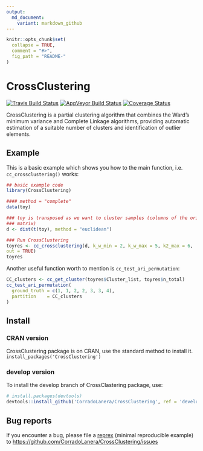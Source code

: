 ```yaml
---
output:
  md_document:
    variant: markdown_github
---
```


<!-- README.md is generated from README.Rmd. Please edit that file -->

```r
knitr::opts_chunk$set(
  collapse = TRUE,
  comment = "#>",
  fig_path = "README-"
)
```

# CrossClustering

[![Travis Build Status](https://travis-ci.org/CorradoLanera/CrossClustering_svg?branch=develop)](https://travis-ci.org/CorradoLanera/CrossClustering)
[![AppVeyor Build Status](https://ci.appveyor.com/api/projects/status/github/CorradoLanera/CrossClustering?branch=develop&svg=true)](https://ci.appveyor.com/project/CorradoLanera/CrossClustering)
<!-- [![CRAN Status Badge](http://www.r-pkg.org/badges/version/CrossClustering)](http://cran.R-project.org/package=CrossClustering) -->
[![Coverage Status](https://codecov.io/gh/CorradoLanera/CrossClustering/branch/develop/graph/badge_svg)](https://codecov.io/gh/CorradoLanera/CrossClustering?branch=develop)

CrossClustering is a partial clustering algorithm that combines the Ward's
minimum variance and Complete Linkage algorithms, providing automatic
estimation of a suitable number of clusters and identification of outlier
elements.

## Example

This is a basic example which shows you how to the main function, i.e. 
`cc_crossclustering()` works:

```r
## basic example code
library(CrossClustering)

#### method = "complete"
data(toy)

### toy is transposed as we want to cluster samples (columns of the original
### matrix)
d <- dist(t(toy), method = "euclidean")

### Run CrossClustering
toyres <- cc_crossclustering(d, k_w_min = 2, k_w_max = 5, k2_max = 6,
out = TRUE)
toyres
```

Another useful function worth to mention is `cc_test_ari_permutation`:
```r
CC_clusters <- cc_get_cluster(toyres$Cluster_list, toyres$n_total)
cc_test_ari_permutation(
  ground_truth = c(1, 1, 2, 2, 3, 3, 4),
  partition    = CC_clusters
)
```


## Install
### CRAN version
CrossClustering package is on CRAN, use the standard method to install it.
`install_packages('CrossClustering')`

### develop version
To install the develop branch of CrossClastering package, use:
```r
# install.packages(devtools)
devtools::install_github('CorradoLanera/CrossClustering', ref = 'develop')
```


## Bug reports
If you encounter a bug, please file a
[reprex](https://github.com/tidyverse/reprex) (minimal reproducible example) to
<https://github.com/CorradoLanera/CrossClustering/issues>

